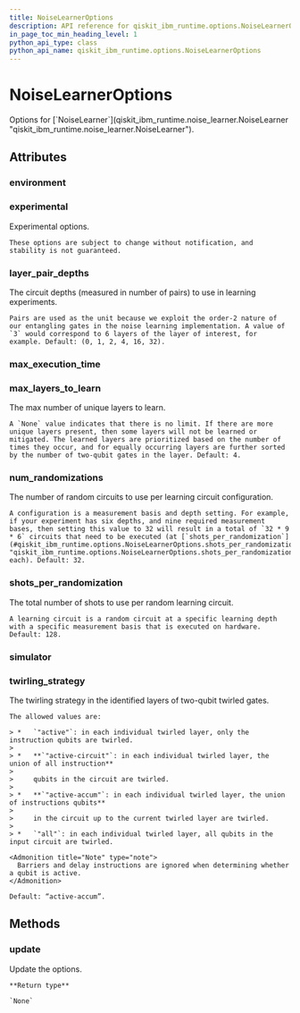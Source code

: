 ```yaml
---
title: NoiseLearnerOptions
description: API reference for qiskit_ibm_runtime.options.NoiseLearnerOptions
in_page_toc_min_heading_level: 1
python_api_type: class
python_api_name: qiskit_ibm_runtime.options.NoiseLearnerOptions
---
```


# NoiseLearnerOptions

<Class id="qiskit_ibm_runtime.options.NoiseLearnerOptions" isDedicatedPage={true} github="https://github.com/Qiskit/qiskit-ibm-runtime/tree/stable/0.30/qiskit_ibm_runtime/options/noise_learner_options.py#L25-L96" signature="NoiseLearnerOptions(*args, **kwargs)" modifiers="class">
  Options for [`NoiseLearner`](qiskit_ibm_runtime.noise_learner.NoiseLearner "qiskit_ibm_runtime.noise_learner.NoiseLearner").

  ## Attributes

  ### environment

  <Attribute id="qiskit_ibm_runtime.options.NoiseLearnerOptions.environment" attributeTypeHint="EnvironmentOptions | Dict" attributeValue="FieldInfo(annotation=Union[EnvironmentOptions, Dict], required=False, default_factory=EnvironmentOptions)" />

  ### experimental

  <Attribute id="qiskit_ibm_runtime.options.NoiseLearnerOptions.experimental" attributeTypeHint="UnsetType | dict" attributeValue="Unset">
    Experimental options.

    These options are subject to change without notification, and stability is not guaranteed.
  </Attribute>

  ### layer\_pair\_depths

  <Attribute id="qiskit_ibm_runtime.options.NoiseLearnerOptions.layer_pair_depths" attributeTypeHint="UnsetType | List[int]" attributeValue="Unset">
    The circuit depths (measured in number of pairs) to use in learning experiments.

    Pairs are used as the unit because we exploit the order-2 nature of our entangling gates in the noise learning implementation. A value of `3` would correspond to 6 layers of the layer of interest, for example. Default: (0, 1, 2, 4, 16, 32).
  </Attribute>

  ### max\_execution\_time

  <Attribute id="qiskit_ibm_runtime.options.NoiseLearnerOptions.max_execution_time" attributeTypeHint="UnsetType | int" attributeValue="Unset" />

  ### max\_layers\_to\_learn

  <Attribute id="qiskit_ibm_runtime.options.NoiseLearnerOptions.max_layers_to_learn" attributeTypeHint="UnsetType | int | None" attributeValue="Unset">
    The max number of unique layers to learn.

    A `None` value indicates that there is no limit. If there are more unique layers present, then some layers will not be learned or mitigated. The learned layers are prioritized based on the number of times they occur, and for equally occurring layers are further sorted by the number of two-qubit gates in the layer. Default: 4.
  </Attribute>

  ### num\_randomizations

  <Attribute id="qiskit_ibm_runtime.options.NoiseLearnerOptions.num_randomizations" attributeTypeHint="UnsetType | int" attributeValue="Unset">
    The number of random circuits to use per learning circuit configuration.

    A configuration is a measurement basis and depth setting. For example, if your experiment has six depths, and nine required measurement bases, then setting this value to 32 will result in a total of `32 * 9 * 6` circuits that need to be executed (at [`shots_per_randomization`](#qiskit_ibm_runtime.options.NoiseLearnerOptions.shots_per_randomization "qiskit_ibm_runtime.options.NoiseLearnerOptions.shots_per_randomization") each). Default: 32.
  </Attribute>

  ### shots\_per\_randomization

  <Attribute id="qiskit_ibm_runtime.options.NoiseLearnerOptions.shots_per_randomization" attributeTypeHint="UnsetType | int" attributeValue="Unset">
    The total number of shots to use per random learning circuit.

    A learning circuit is a random circuit at a specific learning depth with a specific measurement basis that is executed on hardware. Default: 128.
  </Attribute>

  ### simulator

  <Attribute id="qiskit_ibm_runtime.options.NoiseLearnerOptions.simulator" attributeTypeHint="SimulatorOptions | Dict" attributeValue="FieldInfo(annotation=Union[SimulatorOptions, Dict], required=False, default_factory=SimulatorOptions)" />

  ### twirling\_strategy

  <Attribute id="qiskit_ibm_runtime.options.NoiseLearnerOptions.twirling_strategy" attributeTypeHint="UnsetType | Literal['active', 'active-accum', 'active-circuit', 'all']" attributeValue="Unset">
    The twirling strategy in the identified layers of two-qubit twirled gates.

    The allowed values are:

    > *   `"active"`: in each individual twirled layer, only the instruction qubits are twirled.
    >
    > *   **`"active-circuit"`: in each individual twirled layer, the union of all instruction**
    >
    >     qubits in the circuit are twirled.
    >
    > *   **`"active-accum"`: in each individual twirled layer, the union of instructions qubits**
    >
    >     in the circuit up to the current twirled layer are twirled.
    >
    > *   `"all"`: in each individual twirled layer, all qubits in the input circuit are twirled.

    <Admonition title="Note" type="note">
      Barriers and delay instructions are ignored when determining whether a qubit is active.
    </Admonition>

    Default: “active-accum”.
  </Attribute>

  ## Methods

  ### update

  <Function id="qiskit_ibm_runtime.options.NoiseLearnerOptions.update" github="https://github.com/Qiskit/qiskit-ibm-runtime/tree/stable/0.30/qiskit_ibm_runtime/options/options.py#L146-L155" signature="update(**kwargs)">
    Update the options.

    **Return type**

    `None`
  </Function>
</Class>

